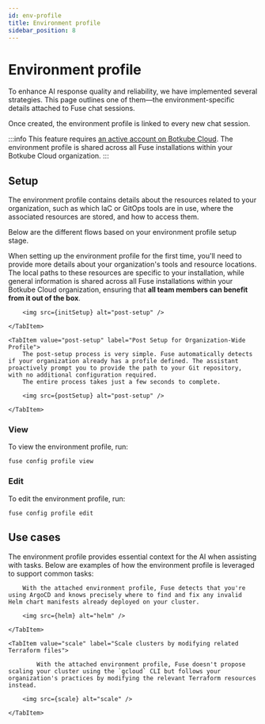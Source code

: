 ```yaml
---
id: env-profile
title: Environment profile
sidebar_position: 8
---
```


# Environment profile

To enhance AI response quality and reliability, we have implemented several strategies. This page outlines one of them—the environment-specific details attached to Fuse chat sessions.

Once created, the environment profile is linked to every new chat session.

:::info
This feature requires [an active account on Botkube Cloud](./botkube-cloud-auth.md). The environment profile is shared across all Fuse installations within your Botkube Cloud organization.
:::

## Setup

The environment profile contains details about the resources related to your organization, such as which IaC or GitOps tools are in use, where the associated resources are stored, and how to access them.

Below are the different flows based on your environment profile setup stage.


<Tabs groupId="setup">
	<TabItem value="first-time" label="First-Time Profile Setup" default>
		When setting up the environment profile for the first time, you'll need to provide more details about your organization's tools and resource locations.
		The local paths to these resources are specific to your installation, while general information is shared across all Fuse installations within your Botkube Cloud organization, ensuring that <strong>all team members can benefit from it out of the box</strong>.

    	<img src={initSetup} alt="post-setup" />

    </TabItem>

    <TabItem value="post-setup" label="Post Setup for Organization-Wide Profile">
    	The post-setup process is very simple. Fuse automatically detects if your organization already has a profile defined. The assistant proactively prompt you to provide the path to your Git repository, with no additional configuration required.
    	The entire process takes just a few seconds to complete.

    	<img src={postSetup} alt="post-setup" />

    </TabItem>

</Tabs>

### View

To view the environment profile, run:

```shell
fuse config profile view
```

### Edit

To edit the environment profile, run:

```shell
fuse config profile edit
```

## Use cases

The environment profile provides essential context for the AI when assisting with tasks. Below are examples of how the environment profile is leveraged to support common tasks:


<Tabs groupId="usecases">
	<TabItem value="helm" label="Fix bugs by modifying related Helm chart manifests" default>

    	With the attached environment profile, Fuse detects that you're using ArgoCD and knows precisely where to find and fix any invalid Helm chart manifests already deployed on your cluster.

    	<img src={helm} alt="helm" />

    </TabItem>

    <TabItem value="scale" label="Scale clusters by modifying related Terraform files">

    		With the attached environment profile, Fuse doesn't propose scaling your cluster using the `gcloud` CLI but follows your organization's practices by modifying the relevant Terraform resources instead.

    	<img src={scale} alt="scale" />

    </TabItem>

</Tabs>
